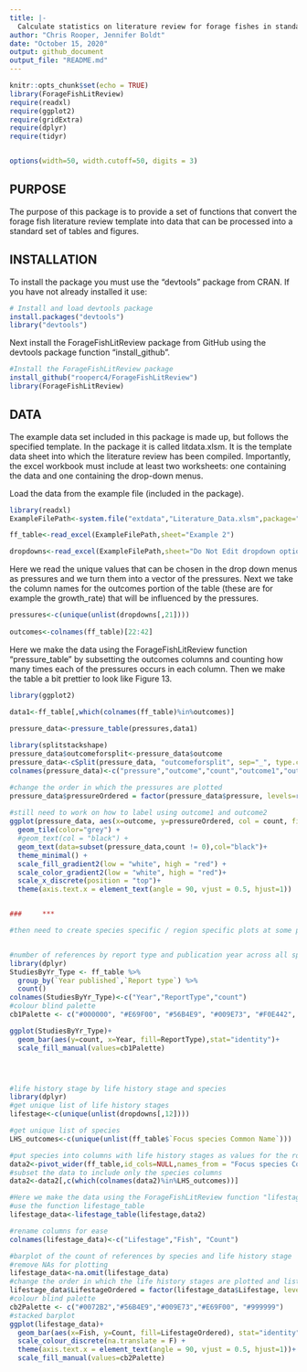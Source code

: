 ```yaml
---
title: |-
  Calculate statistics on literature review for forage fishes in standardized method and with standardized output
author: "Chris Rooper, Jennifer Boldt"
date: "October 15, 2020"
output: github_document
output_file: "README.md"
---
```


\newpage

```r
knitr::opts_chunk$set(echo = TRUE)
library(ForageFishLitReview)
require(readxl)
require(ggplot2)
require(gridExtra)
require(dplyr)
require(tidyr)


options(width=50, width.cutoff=50, digits = 3) 
```
## PURPOSE
The purpose of this package is to provide a set of functions that convert the forage fish literature review template into data that can be processed into a standard set of tables and figures.


## INSTALLATION
To install the package you must use the "devtools" package from CRAN. If you have not already installed it use:

```r
# Install and load devtools package
install.packages("devtools")
library("devtools")

```

Next install the ForageFishLitReview package from GitHub using the devtools package function "install_github".

```r
#Install the ForageFishLitReview package
install_github("rooperc4/ForageFishLitReview")
library(ForageFishLitReview)
```

## DATA
The example data set included in this package is made up, but follows the specified template. In the package it is called litdata.xlsm. It is the template data sheet into which the literature review has been compiled. Importantly, the excel workbook must include at least two worksheets: one containing the data and one containing the drop-down menus.

Load the data from the example file (included in the package). 

```r
library(readxl)
ExampleFilePath<-system.file("extdata","Literature_Data.xlsm",package="ForageFishLitReview")

ff_table<-read_excel(ExampleFilePath,sheet="Example 2")

dropdowns<-read_excel(ExampleFilePath,sheet="Do Not Edit dropdown options")

```

Here we read the unique values that can be chosen in the drop down menus as pressures and we turn them into a vector of the pressures. Next we take the column names for the outcomes portion of the table (these are for example the growth_rate) that will be influenced by the pressures. 

```r
pressures<-c(unique(unlist(dropdowns[,21])))
                  
outcomes<-colnames(ff_table)[22:42]

```

Here we make the data using the ForageFishLitReview function "pressure_table" by subsetting the outcomes columns and counting how many times each of the pressures occurs in each column. Then we make the table a bit prettier to look like Figure 13.

```r
library(ggplot2)

data1<-ff_table[,which(colnames(ff_table)%in%outcomes)]

pressure_data<-pressure_table(pressures,data1)
  
library(splitstackshape)
pressure_data$outcomeforsplit<-pressure_data$outcome
pressure_data<-cSplit(pressure_data, "outcomeforsplit", sep="_", type.convert=FALSE)
colnames(pressure_data)<-c("pressure","outcome","count","outcome1","outcome2")

#change the order in which the pressures are plotted 
pressure_data$pressureOrdered = factor(pressure_data$pressure, levels=rev(c(unique(pressures))))
                                                                          
#still need to work on how to label using outcome1 and outcome2
ggplot(pressure_data, aes(x=outcome, y=pressureOrdered, col = count, fill = count, label = count)) +
  geom_tile(color="grey") +
  #geom_text(col = "black") +
  geom_text(data=subset(pressure_data,count != 0),col="black")+
  theme_minimal() +
  scale_fill_gradient2(low = "white", high = "red") +
  scale_color_gradient2(low = "white", high = "red")+
  scale_x_discrete(position = "top")+
  theme(axis.text.x = element_text(angle = 90, vjust = 0.5, hjust=1))


###     ***

#then need to create species specific / region specific plots at some point #in the future


#number of references by report type and publication year across all species
library(dplyr)
StudiesByYr_Type <- ff_table %>%
  group_by(`Year published`,`Report type`) %>%
  count()
colnames(StudiesByYr_Type)<-c("Year","ReportType","count")
#colour blind palette
cb1Palette <- c("#000000", "#E69F00", "#56B4E9", "#009E73", "#F0E442", "#0072B2", "#D55E00", "#CC79A7","#999999")

ggplot(StudiesByYr_Type)+
  geom_bar(aes(y=count, x=Year, fill=ReportType),stat="identity")+
  scale_fill_manual(values=cb1Palette)




#life history stage by life history stage and species
library(dplyr)
#get unique list of life history stages
lifestage<-c(unique(unlist(dropdowns[,12])))

#get unique list of species
LHS_outcomes<-c(unique(unlist(ff_table$`Focus species Common Name`)))

#put species into columns with life history stages as values for the rows in those columns
data2<-pivot_wider(ff_table,id_cols=NULL,names_from = "Focus species Common Name",values_from="Life stage studied (Adult, Juvenile, Larval, Egg)")
#subset the data to include only the species columns
data2<-data2[,c(which(colnames(data2)%in%LHS_outcomes))]

#Here we make the data using the ForageFishLitReview function "lifestage_table" by subsetting the outcome column and counting how many times each of the lifestages occurs in the column. 
#use the function lifestage_table
lifestage_data<-lifestage_table(lifestage,data2)

#rename columns for ease
colnames(lifestage_data)<-c("Lifestage","Fish", "Count")

#barplot of the count of references by species and life history stage
#remove NAs for plotting
lifestage_data<-na.omit(lifestage_data)
#change the order in which the life history stages are plotted and listed in the legend
lifestage_data$LifestageOrdered = factor(lifestage_data$Lifestage, levels=c("Adult","Juvenile","Larval","Egg","not specified"))
#colour blind palette
cb2Palette <- c("#0072B2","#56B4E9","#009E73","#E69F00", "#999999")
#stacked barplot
ggplot(lifestage_data)+ 
  geom_bar(aes(x=Fish, y=Count, fill=LifestageOrdered), stat="identity")+
  scale_colour_discrete(na.translate = F) +
  theme(axis.text.x = element_text(angle = 90, vjust = 0.5, hjust=1))+
  scale_fill_manual(values=cb2Palette)



```




